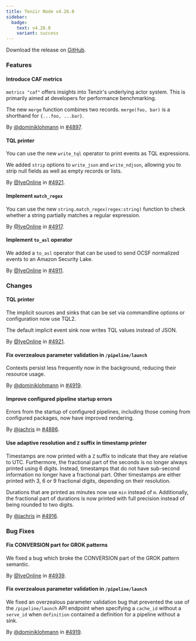 ```yaml
---
title: Tenzir Node v4.26.0
sidebar:
  badge:
    text: v4.26.0
    variant: success
---
```


Download the release on [GitHub](https://github.com/tenzir/tenzir/releases/tag/v4.26.0).

### Features

#### Introduce CAF metrics

`metrics "caf"` offers insights into Tenzir's underlying actor system. This is
primarily aimed at developers for performance benchmarking.

The new `merge` function combines two records. `merge(foo, bar)` is a shorthand
for `{...foo, ...bar}`.

By [@dominiklohmann](https://github.com/dominiklohmann) in [#4897](https://github.com/tenzir/tenzir/pull/4897).

#### TQL printer

You can use the new `write_tql` operator to print events as TQL expressions.

We added `strip` options to `write_json` and `write_ndjson`, allowing you to
strip null fields as well as empty records or lists.

By [@IyeOnline](https://github.com/IyeOnline) in [#4921](https://github.com/tenzir/tenzir/pull/4921).

#### Implement `match_regex`

You can use the new `string.match_regex(regex:string)` function to check whether
a string partially matches a regular expression.

By [@IyeOnline](https://github.com/IyeOnline) in [#4917](https://github.com/tenzir/tenzir/pull/4917).

#### Implement `to_asl` operator

We added a `to_asl` operator that can be used to send OCSF normalized events
to an Amazon Security Lake.

By [@IyeOnline](https://github.com/IyeOnline) in [#4911](https://github.com/tenzir/tenzir/pull/4911).

### Changes

#### TQL printer

The implicit sources and sinks that can be set via commandline options or
configuration now use TQL2.

The default implicit event sink now writes TQL values instead of JSON.

By [@IyeOnline](https://github.com/IyeOnline) in [#4921](https://github.com/tenzir/tenzir/pull/4921).

#### Fix overzealous parameter validation in `/pipeline/launch`

Contexts persist less frequently now in the background, reducing their resource
usage.

By [@dominiklohmann](https://github.com/dominiklohmann) in [#4919](https://github.com/tenzir/tenzir/pull/4919).

#### Improve configured pipeline startup errors

Errors from the startup of configured pipelines, including those coming from
configured packages, now have improved rendering.

By [@jachris](https://github.com/jachris) in [#4886](https://github.com/tenzir/tenzir/pull/4886).

#### Use adaptive resolution and `Z` suffix in timestamp printer

Timestamps are now printed with a `Z` suffix to indicate that they are relative
to UTC. Furthermore, the fractional part of the seconds is no longer always
printed using 6 digits. Instead, timestamps that do not have sub-second
information no longer have a fractional part. Other timestamps are either
printed with 3, 6 or 9 fractional digits, depending on their resolution.

Durations that are printed as minutes now use `min` instead of `m`.
Additionally, the fractional part of durations is now printed with full
precision instead of being rounded to two digits.

By [@jachris](https://github.com/jachris) in [#4916](https://github.com/tenzir/tenzir/pull/4916).

### Bug Fixes

#### Fix CONVERSION part for GROK patterns

We fixed a bug which broke the CONVERSION part of the GROK pattern semantic.

By [@IyeOnline](https://github.com/IyeOnline) in [#4939](https://github.com/tenzir/tenzir/pull/4939).

#### Fix overzealous parameter validation in `/pipeline/launch`

We fixed an overzealous parameter validation bug that prevented the use of the
`/pipeline/launch` API endpoint when specifying a `cache_id` without a
`serve_id` when `definition` contained a definition for a pipeline without a
sink.

By [@dominiklohmann](https://github.com/dominiklohmann) in [#4919](https://github.com/tenzir/tenzir/pull/4919).
